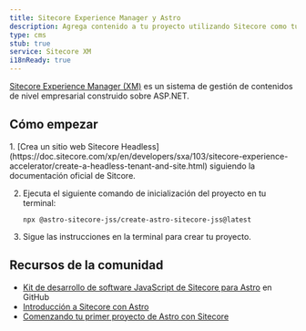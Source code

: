 ```yaml
---
title: Sitecore Experience Manager y Astro
description: Agrega contenido a tu proyecto utilizando Sitecore como tu CMS.
type: cms
stub: true
service: Sitecore XM
i18nReady: true
---
```


[Sitecore Experience Manager (XM)](https://www.sitecore.com/products/experience-manager) es un sistema de gestión de contenidos de nivel empresarial construido sobre ASP.NET.

## Cómo empezar

<Steps>
1. [Crea un sitio web Sitecore Headless](https://doc.sitecore.com/xp/en/developers/sxa/103/sitecore-experience-accelerator/create-a-headless-tenant-and-site.html) siguiendo la documentación oficial de Sitcore.

2. Ejecuta el siguiente comando de inicialización del proyecto en tu terminal:
   
   ```shell
   npx @astro-sitecore-jss/create-astro-sitecore-jss@latest
   ```
   
3. Sigue las instrucciones en la terminal para crear tu proyecto.
</Steps>

## Recursos de la comunidad

- [Kit de desarrollo de software JavaScript de Sitecore para Astro](https://github.com/exdst/jss-astro-public) en GitHub
- [Introducción a Sitecore con Astro](https://exdst.com/posts/20231002-sitecore-astro)
- [Comenzando tu primer proyecto de Astro con Sitecore](https://exdst.com/posts/20240103-first-sitecore-astro-project)

